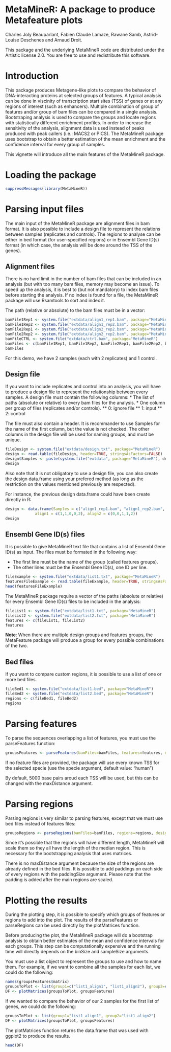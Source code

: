 <!--
%\VignetteEngine{knitr::knitr}
%\VignetteIndexEntry{A package to produce Metafeature plots}
-->

MetaMineR: A package to produce Metafeature plots
========================================================

Charles Joly Beauparlant, Fabien Claude Lamaze, Rawane Samb, Astrid-Louise Deschenes and Arnaud Droit.

This package and the underlying MetaMineR code are distributed under the Artistic license 2.0. You are free to use and redistribute this software. 

# Introduction

This package produces Metagene-like plots to compare the behavior of DNA-interacting proteins at selected groups of features. A typical analysis can be done in viscinity of transcription start sites (TSS) of genes or at any regions of interest (such as enhancers). Multiple combination of group of features and/or group of bam files can be compared in a single analysis. Bootstraping analysis is used to compare the groups and locate regions with statistically different enrichment profiles. In order to increase the sensitivity of the analysis, alignment data is used instead of peaks produced with peak callers (i.e.: MACS2 or PICS). The MetaMineR package uses bootstrap to obtain a better estimation of the mean enrichment and the confidence interval for every group of samples.

This vignette will introduce all the main features of the MetaMineR package.

# Loading the package

```r
suppressMessages(library(MetaMineR))
```

# Parsing input files

The main input of the MetaMineR package are alignment files in bam format. It is also possible to include a design file to represent the relations between samples (replicates and controls). The regions to analyse can be either in bed format (for user-specified regions) or in Ensembl Gene ID(s) format (in which case, the analysis will be done around the TSS of the genes).

## Alignment files
There is no hard limit in the number of bam files that can be included in an analysis (but with too many bam files, memory may become an issue). To speed up the analysis, it is best to (but not mandatory) to index bam files before starting the analysis. If no index is found for a file, the MetaMineR package will use Rsamtools to sort and index it.

The path (relative or absolute) to the bam files must be in a vector:
```r
bamFile1Rep1 <- system.file("extdata/align1_rep1.bam", package="MetaMineR")
bamFile1Rep2 <- system.file("extdata/align1_rep2.bam", package="MetaMineR")
bamFile2Rep1 <- system.file("extdata/align2_rep2.bam", package="MetaMineR")
bamFile2Rep2 <- system.file("extdata/align2_rep2.bam", package="MetaMineR")
bamFileCTRL <- system.file("extdata/ctrl.bam", package="MetaMineR")
bamFiles <- c(bamFile1Rep1, bamFile1Rep2, bamFile2Rep1, bamFile2Rep2, bamFileCTRL)
bamFiles
```

For this demo, we have 2 samples (each with 2 replicates) and 1 control.

## Design file
If you want to include replicates and control into an analysis, you will have to produce a design file to represent the relationship between every samples. A design file must contain the following columns:
* The list of paths (absolute or relative) to every bam files for the analysis.
* One column per group of files (replicates and/or controls). 
** 0: ignore file
** 1: input
** 2: control

The file must also contain a header. It is recommander to use Samples for the name of the first column, but the value is not checked. The other columns in the design file will be used for naming groups, and must be unique.

```r
fileDesign <- system.file("extdata/design.txt", package="MetaMineR")
design <- read.table(fileDesign, header=TRUE, stringsAsFactors=FALSE)
design$Samples <- paste(system.file("extdata", package="MetaMineR"), design$Samples, sep="/")
design
```

Also note that it is not obligatory to use a design file, you can also create the design data.frame using your prefered method (as long as the restriction on the values mentioned previously are respected).

For instance, the previous design data.frame could have been create directly in R:
```r
design <- data.frame(Samples = c("align1_rep1.bam", "align1_rep2.bam", "align2_rep1.bam", "align2_rep2.bam"),
		     align1 = c(1,1,0,0,2), align2 = c(0,0,1,1,2))
design
```

## Ensembl Gene ID(s) files
It is possible to give MetaMineR text file that contains a list of Ensembl Gene ID(s) as input. The files must be formated in the following way:

* The first line must be the name of the group (called features groups).
* The other lines must be the Ensembl Gene ID(s), one ID per line.

```r
fileExample <- system.file("extdata/list1.txt", package="MetaMineR")
featuresFileExample <- read.table(fileExample, header=TRUE, stringsAsFactors=FALSE)
head(featuresFileExample)
```

The MetaMineR package require a vector of the paths (absolute or relative) for every Ensembl Gene ID(s) files to be included in the analysis:

```r
fileList1 <- system.file("extdata/list1.txt", package="MetaMineR")
fileList2 <- system.file("extdata/list2.txt", package="MetaMineR")
features <- c(fileList1, fileList2)
features
```

**Note**: When there are multiple design groups and features groups, the MetaFeature package will produce a group for every possible combinations of the two.

## Bed files
If you want to compare custom regions, it is possible to use a list of one or more bed files.

```r
fileBed1 <- system.file("extdata/list1.bed", package="MetaMineR")
fileBed2 <- system.file("extdata/list2.bed", package="MetaMineR")
regions <- c(fileBed1, fileBed2)
regions
```

# Parsing features
To parse the sequences overlapping a list of features, you must use the parseFeatures function:

```r
groupsFeatures <- parseFeatures(bamFiles=bamFiles, features=features, design=design, specie="mouse", maxDistance=1000)
```

If no feature files are provided, the package will use every known TSS for the selected specie (use the specie argument, default value: "human")

By default, 5000 base pairs aroud each TSS will be used, but this can be changed with the maxDistance argument.

# Parsing regions
Parsing regions is very similar to parsing features, except that we must use bed files instead of features files:

```r
groupsRegions <- parseRegions(bamFiles=bamFiles, regions=regions, design=design, specie="mouse", paddingSize=0)
```

Since it's possible that the regions will have different length, MetaMineR will scale them so they all have the length of the median region. This is necessary for the bootstrapping analysis that uses matrices.

There is no maxDistance argument because the size of the regions are already defined in the bed files. It is possible to add paddings on each side of every regions with the paddingSize argument. Please note that the padding is added after the main regions are scaled.

# Plotting the results
During the plotting step, it is possible to specify which groups of features or regions to add into the plot. The results of the parseFeatures or parseRegions can be used directly by the plotMatrices function.

Before producing the plot, the MetaMineR package will do a bootstrap analysis to obtain better estimates of the mean and confidence intervals for each groups. This step can be computationally expensive and the running time will directly depends on the binSize and sampleSize arguments.

You must use a list object to represent the groups to use and how to name them. For example, if we want to combine all the samples for each list, we could do the following:

```r
names(groupsFeatures$matrix)
groupsToPlot <- list(group1=c("list1_align1", "list1_align2"), group2=c("list2_align1", "list2_align2"))
DF <- plotMatrices(groupsToPlot, groupsFeatures)
```

If we wanted to compare the behavior of our 2 samples for the first list of genes, we could do the following:

```r
groupsToPlot <- list(group1="list1_align1", group2="list1_align2")
DF <- plotMatrices(groupsToPlot, groupsFeatures)
```

The plotMatrices function returns the data.frame that was used with ggplot2 to produce the results.

```r
head(DF)
```
